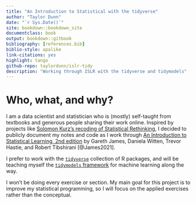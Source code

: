 ```yaml
---
title: "An Introduction to Statistical with the tidyverse"
author: "Taylor Dunn"
date: "`r Sys.Date()`"
site: bookdown::bookdown_site
documentclass: book
output: bookdown::gitbook
bibliography: [references.bib]
biblio-style: apalike
link-citations: yes
highlight: tango
github-repo: taylordunn/islr-tidy
description: "Working through ISLR with the tidyverse and tidymodels"
---
```


# Who, what, and why? {-}

I am a data scientist and statistician who is (mostly) self-taught from textbooks and generous people sharing their work online.
Inspired by projects like [Solomon Kurz's recoding of Statistical Rethinking](https://bookdown.org/content/3890/), I decided to publicly document my notes and code as I work through [An Introduction to Statistical Learning, 2nd edition](https://www.statlearning.com/) by Gareth James, Daniela Witten, Trevor Hastie, and Robert Tibshirani [@James2021].

I prefer to work with the [`tidyverse`](https://www.tidyverse.org/) collection of R packages, and will be teaching myself the [`tidymodels` framework](https://www.tidymodels.org/) for machine learning along the way.

I won't be doing every exercise or section. My main goal for this project is to improve my statistical programming, so I will focus on the applied exercises rather than the conceptual.
